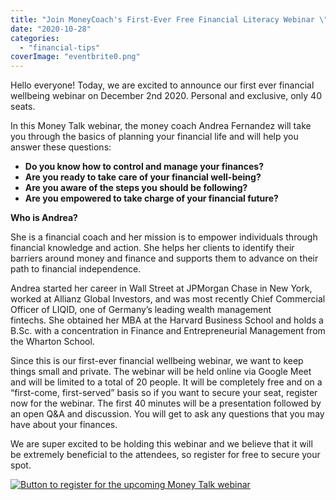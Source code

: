 ```yaml
---
title: "Join MoneyCoach's First-Ever Free Financial Literacy Webinar \"Money Talk\" With Andrea Fernandez"
date: "2020-10-28"
categories: 
  - "financial-tips"
coverImage: "eventbrite0.png"
---
```


Hello everyone! Today, we are excited to announce our first ever financial wellbeing webinar on December 2nd 2020. Personal and exclusive, only 40 seats.

In this Money Talk webinar, the money coach Andrea Fernandez will take you through the basics of planning your financial life and will help you answer these questions:

- **Do you know how to control and manage your finances?**
- **Are you ready to take care of your financial well-being?**
- **Are you aware of the steps you should be following?**
- **Are you empowered to take charge of your financial future?**

**Who is Andrea?**

She is a financial coach and her mission is to empower individuals through financial knowledge and action. She helps her clients to identify their barriers around money and finance and supports them to advance on their path to financial independence. 

Andrea started her career in Wall Street at JPMorgan Chase in New York, worked at Allianz Global Investors, and was most recently Chief Commercial Officer of LIQID, one of Germany’s leading wealth management fintechs. She obtained her MBA at the Harvard Business School and holds a B.Sc. with a concentration in Finance and Entrepreneurial Management from the Wharton School. 

Since this is our first-ever financial wellbeing webinar, we want to keep things small and private. The webinar will be held online via Google Meet and will be limited to a total of 20 people. It will be completely free and on a “first-come, first-served” basis so if you want to secure your seat, register now for the webinar. The first 40 minutes will be a presentation followed by an open Q&A and discussion. You will get to ask any questions that you may have about your finances.

We are super excited to be holding this webinar and we believe that it will be extremely beneficial to the attendees, so register for free to secure your spot.

[![Button to register for the upcoming Money Talk webinar](/images/button.png)](https://www.eventbrite.com/e/money-talk-with-andrea-fernandez-by-moneycoach-ai-financial-wellness-tickets-126962854315)
